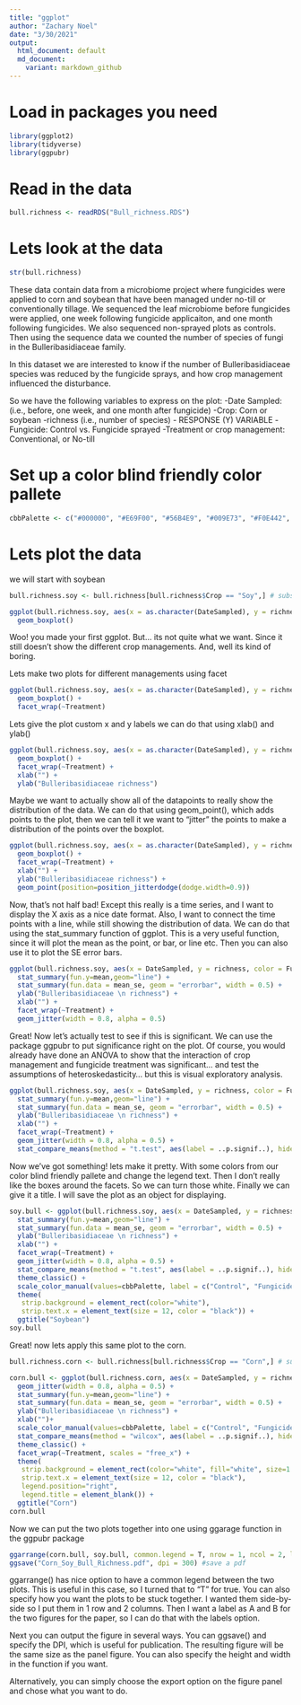 ```yaml
---
title: "ggplot"
author: "Zachary Noel"
date: "3/30/2021"
output:
  html_document: default
  md_document:
    variant: markdown_github
---
```


# Load in packages you need
```r
library(ggplot2)
library(tidyverse)
library(ggpubr)
```


# Read in the data
```r
bull.richness <- readRDS("Bull_richness.RDS")
```

# Lets look at the data
```r
str(bull.richness)
```
These data contain data from a microbiome project where fungicides were applied to corn and soybean that have been managed under no-till or conventionally tillage. We sequenced the leaf microbiome before fungicides were applied, one week following fungicide applicaiton, and one month following fungicides. We also sequenced non-sprayed plots as controls. Then using the sequence data we counted the number of species of fungi in the Bulleribasidiaceae family.

In this dataset we are interested to know if the number of Bulleribasidiaceae species was reduced by the fungicide sprays, and how crop management influenced the disturbance. 

So we have the following variables to express on the plot: 
-Date Sampled: (i.e., before, one week, and one month after fungicide)
-Crop: Corn or soybean
-richness (i.e., number of species) - RESPONSE (Y) VARIABLE
-Fungicide: Control vs. Fungicide sprayed
-Treatment or crop management: Conventional, or No-till

# Set up a color blind friendly color pallete
```r
cbbPalette <- c("#000000", "#E69F00", "#56B4E9", "#009E73", "#F0E442", "#0072B2", "#D55E00", "#CC79A7")
```

# Lets plot the data
we will start with soybean 
```r
bull.richness.soy <- bull.richness[bull.richness$Crop == "Soy",] # subset to soy data

ggplot(bull.richness.soy, aes(x = as.character(DateSampled), y = richness, color = Fungicide)) + 
  geom_boxplot() 
```
Woo! you made your first ggplot. But... its not quite what we want. Since it still doesn't show the different crop managements. And, well its kind of boring. 

Lets make two plots for different managements using facet
```r
ggplot(bull.richness.soy, aes(x = as.character(DateSampled), y = richness, color = Fungicide)) + 
  geom_boxplot() + 
  facet_wrap(~Treatment)
```

Lets give the plot custom x and y labels
we can do that using xlab() and ylab()
```r
ggplot(bull.richness.soy, aes(x = as.character(DateSampled), y = richness, color = Fungicide)) + 
  geom_boxplot() + 
  facet_wrap(~Treatment) + 
  xlab("") + 
  ylab("Bulleribasidiaceae richness") 
```

Maybe we want to actually show all of the datapoints to really show the distribution of the data. We can do that using geom_point(), which adds points to the plot, then we can tell it we want to "jitter" the points to make a distribution of the points over the boxplot. 
```r
ggplot(bull.richness.soy, aes(x = as.character(DateSampled), y = richness, color = Fungicide)) + 
  geom_boxplot() + 
  facet_wrap(~Treatment) + 
  xlab("") + 
  ylab("Bulleribasidiaceae richness") +
  geom_point(position=position_jitterdodge(dodge.width=0.9)) 
```

Now, that's not half bad! Except this really is a time series, and I want to display the X axis as a nice date format. Also, I want to connect the time points with a line, while still showing the distribution of data. We can do that using the stat_summary function of ggplot. This is a very useful function, since it will plot the mean as the point, or bar, or line etc. Then you can also use it to plot the SE error bars. 

```r
ggplot(bull.richness.soy, aes(x = DateSampled, y = richness, color = Fungicide)) + 
  stat_summary(fun.y=mean,geom="line") +
  stat_summary(fun.data = mean_se, geom = "errorbar", width = 0.5) +
  ylab("Bulleribasidiaceae \n richness") + 
  xlab("") + 
  facet_wrap(~Treatment) + 
  geom_jitter(width = 0.8, alpha = 0.5)
```

Great! Now let's actually test to see if this is significant. We can use the package ggpubr to put significance right on the plot. Of course, you would already have done an ANOVA to show that the interaction of crop management and fungicide treatment was significant... and test the assumptions of heteroskedasticity... but this is visual exploratory analysis.

```r
ggplot(bull.richness.soy, aes(x = DateSampled, y = richness, color = Fungicide)) + 
  stat_summary(fun.y=mean,geom="line") +
  stat_summary(fun.data = mean_se, geom = "errorbar", width = 0.5) +
  ylab("Bulleribasidiaceae \n richness") + 
  xlab("") + 
  facet_wrap(~Treatment) + 
  geom_jitter(width = 0.8, alpha = 0.5) +
  stat_compare_means(method = "t.test", aes(label = ..p.signif..), hide.ns = TRUE, size = 6, label.y = 30) 
```

Now we've got something! lets make it pretty. With some colors from our color blind friendly pallete and change the legend text. Then I don't really like the boxes around the facets. So we can turn those white. Finally we can give it a title. I will save the plot as an object for displaying. 
```r
soy.bull <- ggplot(bull.richness.soy, aes(x = DateSampled, y = richness, color = Fungicide)) + 
  stat_summary(fun.y=mean,geom="line") +
  stat_summary(fun.data = mean_se, geom = "errorbar", width = 0.5) +
  ylab("Bulleribasidiaceae \n richness") + 
  xlab("") + 
  facet_wrap(~Treatment) + 
  geom_jitter(width = 0.8, alpha = 0.5) +
  stat_compare_means(method = "t.test", aes(label = ..p.signif..), hide.ns = TRUE, size = 6, label.y = 30) +
  theme_classic() +
  scale_color_manual(values=cbbPalette, label = c("Control", "Fungicide"), name = "") +
  theme(
   strip.background = element_rect(color="white"), 
   strip.text.x = element_text(size = 12, color = "black")) +
  ggtitle("Soybean") 
soy.bull
```

Great! now lets apply this same plot to the corn. 
```r
bull.richness.corn <- bull.richness[bull.richness$Crop == "Corn",] # subset to corn data

corn.bull <- ggplot(bull.richness.corn, aes(x = DateSampled, y = richness, group = interaction(Fungicide, Treatment), color = Fungicide)) + 
  geom_jitter(width = 0.8, alpha = 0.5) +
  stat_summary(fun.y=mean,geom="line") +
  stat_summary(fun.data = mean_se, geom = "errorbar", width = 0.5) +
  ylab("Bulleribasidiaceae \n richness") + 
  xlab("")+
  scale_color_manual(values=cbbPalette, label = c("Control", "Fungicide"), name = "") +
  stat_compare_means(method = "wilcox", aes(label = ..p.signif..), hide.ns = TRUE, size = 6, label.y = 30) +
  theme_classic() +
  facet_wrap(~Treatment, scales = "free_x") +
  theme(
   strip.background = element_rect(color="white", fill="white", size=1.5, linetype="solid"),
   strip.text.x = element_text(size = 12, color = "black"),
   legend.position="right",
   legend.title = element_blank()) + 
  ggtitle("Corn") 
corn.bull
```

Now we can put the two plots together into one using ggarage function in the ggpubr package
```r
ggarrange(corn.bull, soy.bull, common.legend = T, nrow = 1, ncol = 2, labels = c("A", "B"))
ggsave("Corn_Soy_Bull_Richness.pdf", dpi = 300) #save a pdf
```

ggarrange() has nice option to have a common legend between the two plots. This is useful in this case, so I turned that to "T" for true. You can also specify how you want the plots to be stuck together. I wanted them side-by-side so I put them in 1 row and 2 columns. Then I want a label as A and B for the two figures for the paper, so I can do that with the labels option. 

Next you can output the figure in several ways. You can ggsave() and specify the DPI, which is useful for publication. The resulting figure will be the same size as the panel figure. You can also specify the height and width in the function if you want. 

Alternatively, you can simply choose the export option on the figure panel and chose what you want to do. 




